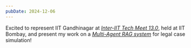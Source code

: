 ```yaml
---
pubDate: 2024-12-06
---
```


Excited to represent IIT Gandhinagar at _<u>[Inter-IIT Tech Meet 13.0](https://interiit-tech.com/)</u>_, held at IIT Bombay, and present my work on a _<u>[Multi-Agent RAG system](https://github.com/Reckadon/Inter-IIT-Pathway-PathRAG-Court-Simulator)</u>_ for legal case simulation!
